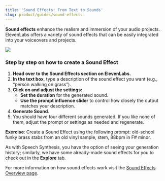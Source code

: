 ```yaml
---
title: 'Sound Effects: From Text to Sounds'
slug: product/guides/sound-effects
---
```



**Sound effects** enhance the realism and immersion of your audio projects. ElevenLabs offers a variety of sound effects that can be easily integrated into your voiceovers and projects.

<Frame>
  <img src="../../product/guides/images/sound-effects.webp" />
</Frame>

### Step by step on how to create a Sound Effect

1. **Head over to the Sound Effects section on ElevenLabs.**
2. **In the text box**, type a description of the sound effect you want (e.g., “person walking on grass”).
3. **Click on and adjust the settings:**
   - **Set the duration** for the generated sound.
   - **Use the prompt influence slider** to control how closely the output matches your description.
4. **Generate Sound**.
5. You should have four different sounds generated. If you like none of them, adjust the prompt or settings as needed and regenerate.

**Exercise**: Create a Sound Effect using the following prompt: old-school funky brass stabs from an old vinyl sample, stem, 88bpm in F# minor.

As with Speech Synthesis, you have the option of seeing your generation history; similarly, we have some already-made sound effects for you to check out in the **Explore** tab.

For more information on how sound effects work visit the [Sound Effects Overview page](/docs/product/sound-effects/overview).
